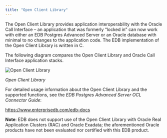 ```yaml
---
title: "Open Client Library"
---
```


<div id="open_client_library" class="registered_link"></div>

The Open Client Library provides application interoperability with the Oracle Call Interface – an application that was formerly “locked in” can now work with either an EDB Postgres Advanced Server or an Oracle database with minimal to no changes to the application code. The EDB implementation of the Open Client Library is written in C.

The following diagram compares the Open Client Library and Oracle Call Interface application stacks.

![Open Client Library](images/open_client_library.png)

*Open Client Library*

For detailed usage information about the Open Client Library and the supported functions, see the *EDB Postgres Advanced Server OCL Connector Guide*:

<https://www.enterprisedb.com/edb-docs>

**Note**: EDB does not support use of the Open Client Library with Oracle Real Application Clusters (RAC) and Oracle Exadata; the aforementioned Oracle products have not been evaluated nor certified with this EDB product.

